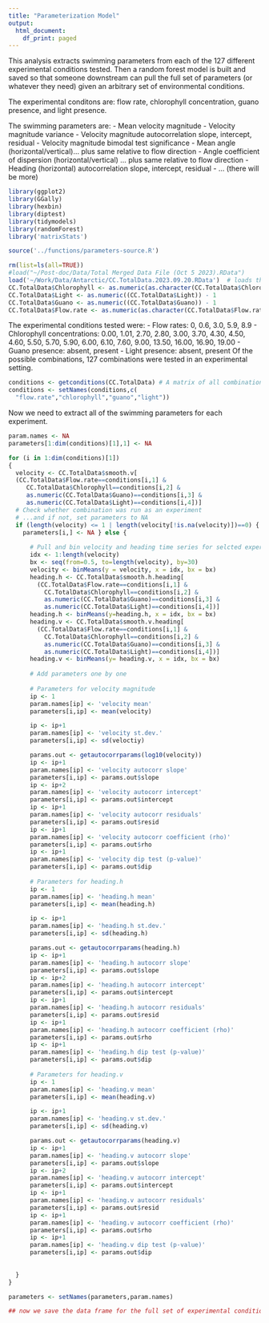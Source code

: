 ```yaml
---
title: "Parameterization Model"
output:
  html_document:
    df_print: paged
---
```

This analysis extracts swimming parameters from each of the 127 different experimental conditions tested. Then a random forest model is built and saved so that someone downstream can pull the full set of parameters (or whatever they need) given an arbitrary set of environmental conditions.

The experimental conditons are: flow rate, chlorophyll concentration, guano presence, and light presence.

The swimming parameters are: 
 - Mean velocity magnitude
 - Velocity magnitude variance
 - Velocity magnitude autocorrelation slope, intercept, residual
 - Velocity magnitude bimodal test significance
 - Mean angle (horizontal/vertical)… plus same relative to flow direction
 - Angle coefficient of dispersion (horizontal/vertical) … plus same relative to flow direction
 - Heading (horizontal) autocorrelation slope, intercept, residual
 - ... (there will be more)

```r
library(ggplot2)
library(GGally)
library(hexbin)
library(diptest)
library(tidymodels)
library(randomForest)
library('matrixStats')

source('../functions/parameters-source.R')

rm(list=ls(all=TRUE))   
#load("~/Post-doc/Data/Total Merged Data File (Oct 5 2023).RData")
load('~/Work/Data/Antarctic/CC.TotalData.2023.09.20.RData')  # loads the most recent version of the data, after it has been cleaned, processed and transformed into a singular dataframe, that has then been saved as a .Rdata file.
CC.TotalData$Chlorophyll <- as.numeric(as.character(CC.TotalData$Chlorophyll))  
CC.TotalData$Light <- as.numeric((CC.TotalData$Light)) - 1  
CC.TotalData$Guano <- as.numeric((CC.TotalData$Guano)) - 1  
CC.TotalData$Flow.rate <- as.numeric(as.character(CC.TotalData$Flow.rate))  
```

The experimental conditions tested were:
 - Flow rates: 0, 0.6, 3.0, 5.9, 8.9
 - Chlorophyll concentrations: 0.00, 1.01, 2.70, 2.80, 3.00, 3.70, 4.30, 4.50, 4.60, 5.50, 5.70, 5.90, 6.00, 6.10, 7.60, 9.00, 13.50, 16.00, 16.90, 19.00
 - Guano presence: absent, present
 - Light presence: absent, present
Of the possible combinations, 127 combinations were tested in an experimental setting.

```r
conditions <- getconditions(CC.TotalData) # A matrix of all combinations of experimental conditions, with columns = flow rate, chlorophyll conc., guano, light
conditions <- setNames(conditions,c(
  "flow.rate","chlorophyll","guano","light"))
```

Now we need to extract all of the swimming parameters for each experiment.

```r
param.names <- NA
parameters[1:dim(conditions)[1],1] <- NA

for (i in 1:dim(conditions)[1])  
{
  velocity <- CC.TotalData$smooth.v[
  (CC.TotalData$Flow.rate==conditions[i,1] &
     CC.TotalData$Chlorophyll==conditions[i,2] &
     as.numeric(CC.TotalData$Guano)==conditions[i,3] &
     as.numeric(CC.TotalData$Light)==conditions[i,4])]
  # Check whether combination was run as an experiment
  # ...and if not, set parameters to NA
  if (length(velocity) <= 1 | length(velocity[!is.na(velocity)])==0) {
    parameters[i,] <- NA } else {
      
      # Pull and bin velocity and heading time series for selcted experiment
      idx <- 1:length(velocity)
      bx <- seq(from=0.5, to=length(velocity), by=30)
      velocity <- binMeans(y = velocity, x = idx, bx = bx)
      heading.h <- CC.TotalData$smooth.h.heading[
        (CC.TotalData$Flow.rate==conditions[i,1] & 
          CC.TotalData$Chlorophyll==conditions[i,2] & 
          as.numeric(CC.TotalData$Guano)==conditions[i,3] &
          as.numeric(CC.TotalData$Light)==conditions[i,4])]
      heading.h <- binMeans(y=heading.h, x = idx, bx = bx)
      heading.v <- CC.TotalData$smooth.v.heading[
        (CC.TotalData$Flow.rate==conditions[i,1] & 
          CC.TotalData$Chlorophyll==conditions[i,2] & 
          as.numeric(CC.TotalData$Guano)==conditions[i,3] &
          as.numeric(CC.TotalData$Light)==conditions[i,4])]
      heading.v <- binMeans(y= heading.v, x = idx, bx = bx)
      
      # Add parameters one by one
      
      # Parameters for velocity magnitude
      ip <- 1
      param.names[ip] <- 'velocity mean'
      parameters[i,ip] <- mean(velocity)

      ip <- ip+1
      param.names[ip] <- 'velocity st.dev.'
      parameters[i,ip] <- sd(veloctiy)

      params.out <- getautocorrparams(log10(velocity))
      ip <- ip+1
      param.names[ip] <- 'velocity autocorr slope'
      parameters[i,ip] <- params.out$slope
      ip <- ip+2
      param.names[ip] <- 'velocity autocorr intercept'
      parameters[i,ip] <- params.out$intercept
      ip <- ip+1
      param.names[ip] <- 'velocity autocorr residuals'
      parameters[i,ip] <- params.out$resid
      ip <- ip+1
      param.names[ip] <- 'velocity autocorr coefficient (rho)'
      parameters[i,ip] <- params.out$rho
      ip <- ip+1
      param.names[ip] <- 'velocity dip test (p-value)'
      parameters[i,ip] <- params.out$dip
      
      # Parameters for heading.h
      ip <- 1
      param.names[ip] <- 'heading.h mean'
      parameters[i,ip] <- mean(heading.h)

      ip <- ip+1
      param.names[ip] <- 'heading.h st.dev.'
      parameters[i,ip] <- sd(heading.h)

      params.out <- getautocorrparams(heading.h)
      ip <- ip+1
      param.names[ip] <- 'heading.h autocorr slope'
      parameters[i,ip] <- params.out$slope
      ip <- ip+2
      param.names[ip] <- 'heading.h autocorr intercept'
      parameters[i,ip] <- params.out$intercept
      ip <- ip+1
      param.names[ip] <- 'heading.h autocorr residuals'
      parameters[i,ip] <- params.out$resid
      ip <- ip+1
      param.names[ip] <- 'heading.h autocorr coefficient (rho)'
      parameters[i,ip] <- params.out$rho
      ip <- ip+1
      param.names[ip] <- 'heading.h dip test (p-value)'
      parameters[i,ip] <- params.out$dip
      
      # Parameters for heading.v
      ip <- 1
      param.names[ip] <- 'heading.v mean'
      parameters[i,ip] <- mean(heading.v)

      ip <- ip+1
      param.names[ip] <- 'heading.v st.dev.'
      parameters[i,ip] <- sd(heading.v)

      params.out <- getautocorrparams(heading.v)
      ip <- ip+1
      param.names[ip] <- 'heading.v autocorr slope'
      parameters[i,ip] <- params.out$slope
      ip <- ip+2
      param.names[ip] <- 'heading.v autocorr intercept'
      parameters[i,ip] <- params.out$intercept
      ip <- ip+1
      param.names[ip] <- 'heading.v autocorr residuals'
      parameters[i,ip] <- params.out$resid
      ip <- ip+1
      param.names[ip] <- 'heading.v autocorr coefficient (rho)'
      parameters[i,ip] <- params.out$rho
      ip <- ip+1
      param.names[ip] <- 'heading.v dip test (p-value)'
      parameters[i,ip] <- params.out$dip
      
      
  }  
}

parameters <- setNames(parameters,param.names)

## now we save the data frame for the full set of experimental conditions and label each column appropriately 


```

